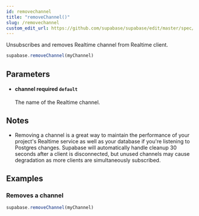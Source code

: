 ```yaml
---
id: removechannel
title: "removeChannel()"
slug: /removechannel
custom_edit_url: https://github.com/supabase/supabase/edit/master/spec/supabase_js_v2.yml
---
```


Unsubscribes and removes Realtime channel from Realtime client.

```js
supabase.removeChannel(myChannel)
```


## Parameters


<ul className="method-list-group">
  
<li className="method-list-item">
  <h4 className="method-list-item-label">
    <span className="method-list-item-label-name">
      channel
    </span>
    <span className="method-list-item-label-badge required">
      required
    </span>
    <span className="method-list-item-validation">
      <code>default</code>
    </span>
  </h4>
  <div class="method-list-item-description">

The name of the Realtime channel.

  </div>
  
</li>

</ul>


## Notes

- Removing a channel is a great way to maintain the performance of your project's Realtime service as well as your database if you're listening to Postgres changes. Supabase will automatically handle cleanup 30 seconds after a client is disconnected, but unused channels may cause degradation as more clients are simultaneously subscribed.










## Examples

### Removes a channel



```js
supabase.removeChannel(myChannel)
```